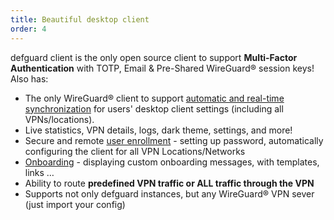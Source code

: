 ```yaml
---
title: Beautiful desktop client
order: 4
---
```


defguard client is the only open source client to support **Multi-Factor Authentication** with TOTP, Email & Pre-Shared WireGuard® session keys! Also has:

- The only WireGuard® client to support [automatic and real-time synchronization](https://docs.defguard.net/enterprise/automatic-real-time-desktop-client-configuration) for users' desktop client settings (including all VPNs/locations).
- Live statistics, VPN details, logs, dark theme, settings, and more!
- Secure and remote [user enrollment](https://docs.defguard.net/help/remote-user-enrollment) - setting up password, automatically configuring the client for all VPN Locations/Networks
- [Onboarding](https://docs.defguard.net/help/remote-user-enrollment/user-onboarding-after-enrollment) - displaying custom onboarding messages, with templates, links …
- Ability to route **predefined VPN traffic or ALL traffic through the VPN**
- Supports not only defguard instances, but any WireGuard® VPN sever (just import your config)
